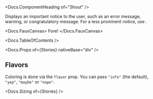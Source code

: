 


<Meta of={Stories} />

<Docs.ComponentHeading of="Shout" />

Displays an important notice to the user, such as an error message, warning, or
congratulatory message. For a less prominent notice, use <Docs of="Callout" />.

<Docs.FauxCanvas>
  <Shout flavor={Shout.flavor.nope}>Fore!</Shout>
</Docs.FauxCanvas>

<Docs.TableOfContents />

<Docs.Props of={Stories} nativeBase="div" />

## Flavors

Coloring is done via the `flavor` prop. You can pass `"info"` (the default),
`"yep"`, `"maybe"` or `"nope"`.

<Canvas of={Stories.AllFlavors} />

<Docs.Sizing of={Stories} />
